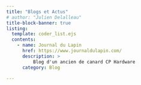 ```yaml
---
title: "Blogs et Actus"
# author: "Julien Delalleau" 
title-block-banner: true
listing:
  template: coder_list.ejs
  contents:
    - name: Journal du Lapin
      href: https://www.journaldulapin.com/
      description: >          
          Blog d'un ancien de canard CP Hardware     
      category: Blog  

---
```



